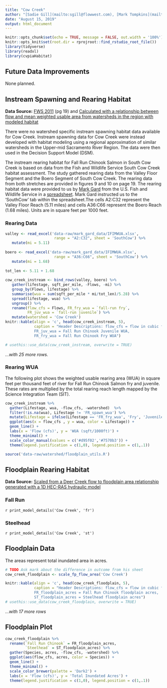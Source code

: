 ```yaml
---
title: "Cow Creek"
author: "[Sadie Gill](mailto:sgill@flowwest.com), [Mark Tompkins](mailto:mtompkins@flowwest.com), [Erin Cain](ecain@flowwest.com)"
date: "August 15, 2019"
output: html_document
---
```


```r
knitr::opts_chunk$set(echo = TRUE, message = FALSE, out.width = '100%')
knitr::opts_knit$set(root.dir = rprojroot::find_rstudio_root_file())
library(tidyverse)
library(readxl)
library(cvpiaHabitat)
```
## Future Data Improvements
None planned. 

## Instream Spawning and Rearing Habitat
**Data Source:** [FWS 2011](https://s3-us-west-2.amazonaws.com/cvpiahabitat-r-package/cvpia-sit-model-inputs/FWS2011_SouthCowrpt.pdf){target="_blank"} (pg 19) and [Calculated with a relationship between flow and mean weighted usable area from watersheds in the region with modeled habitat](http://cvpia-habitat-docs-markdown.s3-website-us-west-2.amazonaws.com/watershed/Regional_Approximation.html){target="_blank"}

There were no watershed specific instream spawning habitat data available for Cow Creek. Instream spawning data for Cow Creek were instead developed with habitat modeling using a regional approximation of similar watersheds in the Upper-mid Sacramento River Region. The data were then used in the Decision Support Model (DSM). 

The instream rearing habitat for Fall Run Chinook Salmon in South Cow Creek is based on data from the Fish and Wildlife Service South Cow Creek habitat assessment. The study gathered rearing data from the Valley Floor Segment and the Boero Segment of South Cow Creek. The rearing data from both stretches are provided in figures 9 and 10 on page 19. The rearing habitat data were provided to us by [Mark Gard](mailto:mark_gard@fws.gov) from the U.S. Fish and Wildlife Service in a [spreadsheet](https://cvpiahabitat-r-package.s3-us-west-2.amazonaws.com/IFIMWUA.xlsx). Mark Gard instructed us to the 'SouthCow' tab within the spreadsheet.The cells A2:C32 represent the Valley Floor Reach (5.11 miles) and cells A36:C66 represent the Boero Reach (1.68 miles). Units are in square feet per 1000 feet. 

### Rearing Data
```r
valley <- read_excel('data-raw/mark_gard_data/IFIMWUA.xlsx', 
                      range = "A2:C32", sheet = 'SouthCow') %>% 
   mutate(mi = 5.11)
 
boero <- read_excel('data-raw/mark_gard_data/IFIMWUA.xlsx', 
                      range = "A36:C66", sheet = 'SouthCow') %>% 
   mutate(mi = 1.68)
 
tot_len <- 5.11 + 1.68
 
cow_creek_instream <- bind_rows(valley, boero) %>% 
   gather(lifestage, sqft_per_mile, -Flows, -mi) %>% 
   group_by(Flows, lifestage) %>% 
   summarise(wua = sum(sqft_per_mile * mi/tot_len)/5.28) %>% 
   spread(lifestage, wua) %>% 
   ungroup() %>% 
   rename(flow_cfs = Flows, FR_fry_wua = `fall-run fry`, 
          FR_juv_wua = `fall-run juvenile`) %>% 
   mutate(watershed = 'Cow Creek')
knitr::kable(align = 'c', head(cow_creek_instream, 5), 
             caption = "Header Descriptions: flow_cfs = flow in cubic feet per second, 
             FR_juv_wua = Fall Run Chinook Juvenile WUA,  
             FR_fry_wua = Fall Run Chinook Fry WUA")

# usethis::use_data(cow_creek_instream, overwrite = TRUE)
```

*...with 25 more rows.*

### Rearing WUA
The following plot shows the weighted usable rearing area (WUA) in square feet per thousand feet of river for Fall Run Chinook Salmon fry and juvenile. These rates are multiplied by the total rearing reach length mapped by the Science Integration Team (SIT). 
``` r
cow_creek_instream %>% 
  gather(Lifestage, wua, -flow_cfs, -watershed)  %>% 
  filter(!is.na(wua), Lifestage != 'FR_spawn_wua') %>%
  mutate(Lifestage = ifelse(Lifestage == 'FR_fry_wua', 'Fry', 'Juvenile')) %>% 
  ggplot(aes(x = flow_cfs , y = wua, color = Lifestage)) +
  geom_line() +
  labs(x = 'Flow (cfs)', y = 'WUA (sqft/1000ft)') + 
  theme_minimal() + 
  scale_color_manual(values = c('#d95f02','#7570b3')) +
  theme(legend.justification = c(1,0), legend.position = c(1,.1))
```

```r
source('data-raw/watershed/floodplain_utils.R')
```

## Floodplain Rearing Habitat
**Data Source:** [Scaled from a Deer Creek flow to floodplain area relationship generated with a 1D HEC-RAS hydraulic model](https://s3-us-west-2.amazonaws.com/cvpiahabitat-r-package/cvpia-sit-model-inputs/DRAFT+Deer+Creek+Hydraulic+Models+Tech+Memo+6-08-07.pdf){target="_blank"}

### Fall Run
`r print_model_details('Cow Creek', 'fr')`

### Steelhead
`r print_model_details('Cow Creek', 'st')`

## Floodplain Data    
The areas represent total inundated area in acres.    
```r
# TODO Ask mark about the difference in outcome from his sheet
cow_creek_floodplain <- scale_fp_flow_area('Cow Creek')

knitr::kable(align = 'c', head(cow_creek_floodplain, 5), 
             caption = "Header Descriptions: flow_cfs = flow in cubic feet per second,
             FR_floodplain_acres = Fall Run Chinook floodplain acres, 
             ST_floodplain_acres = Steelhead floodplain acres") 
# usethis::use_data(cow_creek_floodplain, overwrite = TRUE)
```

*...with 17 more rows*

## Floodplain Plot
```r
cow_creek_floodplain %>% 
  rename(`Fall Run Chinook` = FR_floodplain_acres,
         `Steelhead` = ST_floodplain_acres) %>% 
  gather(Species, acres, -flow_cfs, -watershed) %>% 
  ggplot(aes(flow_cfs, acres, color = Species)) +
  geom_line() +
  theme_minimal() +
  scale_color_brewer(palette = 'Dark2') +
  labs(x = 'Flow (cfs)', y = 'Total Inundated Acres') +
  theme(legend.justification = c(1,0), legend.position = c(1,.1))
```

